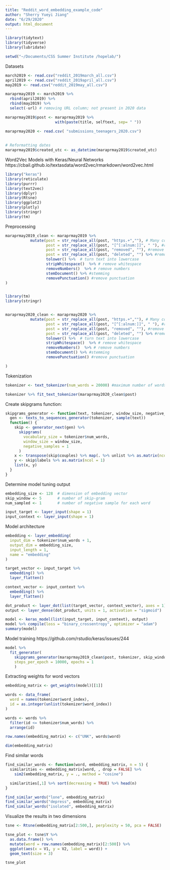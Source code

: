 ```yaml
---
title: "Reddit_word_embedding_example_code"
author: "Sherry Yueyi Jiang"
date: "6/29/2020"
output: html_document
---
```


```r
library(tidytext)
library(tidyverse)
library(lubridate)

```

```r
setwd("~/Documents/CSS Summer Institute /hopelab/")

```

Datasets
```r
march2019 <- read.csv("reddit_2019march_all.csv")
april2019 <- read.csv("reddit_2019april_all.csv")
may2019 <- read.csv("reddit_2019may_all.csv")

maraprmay2019 <- march2019 %>%
  rbind(april2019) %>%
  rbind(may2019) %>%
  select(-url) # removing URL column; not present in 2020 data

maraprmay2019$post <- maraprmay2019 %>%
                      with(paste(title, selftext, sep= " "))

maraprmay2020 <- read.csv( "submissions_teenagers_2020.csv") 
                            
                
# Reformatting dates
maraprmay2019$created_utc <- as_datetime(maraprmay2019$created_utc)

```

Word2Vec Models with Keras/Neural Networks
https://cbail.github.io/textasdata/word2vec/rmarkdown/word2vec.html
```r
library("keras")
library(reticulate)
library(purrr)
library(text2vec) 
library(dplyr)
library(Rtsne)
library(ggplot2)
library(plotly)
library(stringr)
library(tm)

```

Preprocessing
```r

maraprmay2019_clean <- maraprmay2019 %>%
           mutate(post = str_replace_all(post, "https.+",""), # Many contain URLs, which we don't want considered in the mode
                  post = str_replace_all(post, "[^[:alnum:]]", " "), #remove all the non-alphanumeric characters
                  post = str_replace_all(post, "removed", ""), #remove "removed"posts
                  post = str_replace_all(post, "deleted", "") %>% #remove "deleted"posts
                  tolower() %>%  # turn text into lowercase
                  stripWhitespace()  %>% # remove whitespace
                  removeNumbers()  %>% # remove numbers
                  stemDocument() %>% #stemming
                  removePunctuation() #remove punctuation
) 


library(tm)
library(stringr)


maraprmay2020_clean <- maraprmay2020 %>%
           mutate(post = str_replace_all(post, "https.+",""), # Many contain URLs, which we don't want considered in the mode
                  post = str_replace_all(post, "[^[:alnum:]]", " "), #remove all the non-alphanumeric characters
                  post = str_replace_all(post, "removed", ""), #remove "removed"posts
                  post = str_replace_all(post, "deleted", "") %>% #remove "deleted"posts
                  tolower() %>%  # turn text into lowercase
                  stripWhitespace()  %>% # remove whitespace
                  removeNumbers()  %>% # remove numbers
                  stemDocument() %>% #stemming
                  removePunctuation() #remove punctuation

)

```


Tokenization
```r

tokenizer <- text_tokenizer(num_words = 20000) #maximum number of words to keep (based on frequency)

tokenizer %>% fit_text_tokenizer(maraprmay2020_clean$post)
```



Create skipgrams function:
```r
skipgrams_generator <- function(text, tokenizer, window_size, negative_samples) {
  gen <- texts_to_sequences_generator(tokenizer, sample(text))
  function() {
    skip <- generator_next(gen) %>%
      skipgrams(
        vocabulary_size = tokenizer$num_words, 
        window_size = window_size, 
        negative_samples = 1
      )
    x <- transpose(skip$couples) %>% map(. %>% unlist %>% as.matrix(ncol = 1))
    y <- skip$labels %>% as.matrix(ncol = 1)
    list(x, y)
  }
}

```

Determine model tuning output
```r

embedding_size <- 128  # dimension of embedding vector
skip_window <- 5       # number of skip-gram
num_sampled <- 1       # number of negative sample for each word

input_target <- layer_input(shape = 1)
input_context <- layer_input(shape = 1)
```

Model architecture
```r

embedding <- layer_embedding(
  input_dim = tokenizer$num_words + 1, 
  output_dim = embedding_size, 
  input_length = 1, 
  name = "embedding"
)

target_vector <- input_target %>% 
  embedding() %>% 
  layer_flatten()

context_vector <- input_context %>%
  embedding() %>%
  layer_flatten()

dot_product <- layer_dot(list(target_vector, context_vector), axes = 1)
output <- layer_dense(dot_product, units = 1, activation = "sigmoid")

model <- keras_model(list(input_target, input_context), output)
model %>% compile(loss = "binary_crossentropy", optimizer = "adam")
summary(model)
```

Model training
https://github.com/rstudio/keras/issues/244
```r

model %>%
  fit_generator(
    skipgrams_generator(maraprmay2019_clean$post, tokenizer, skip_window, negative_samples),
    steps_per_epoch = 10000, epochs = 1
    )

```

Extracting weights for word vectors
```r
embedding_matrix <- get_weights(model)[[1]]

words <- data_frame(
  word = names(tokenizer$word_index), 
  id = as.integer(unlist(tokenizer$word_index))
)

words <- words %>%
  filter(id <= tokenizer$num_words) %>%
  arrange(id)

row.names(embedding_matrix) <- c("UNK", words$word)

dim(embedding_matrix)
```

Find similar words
```r
find_similar_words <- function(word, embedding_matrix, n = 5) {
  similarities <- embedding_matrix[word, , drop = FALSE] %>%
    sim2(embedding_matrix, y = ., method = "cosine")

  similarities[,1] %>% sort(decreasing = TRUE) %>% head(n)
}

find_similar_words("lone", embedding_matrix)
find_similar_words("depress", embedding_matrix)
find_similar_words("isolated", embedding_matrix)

```

Visualize the results in two dimensions
```r

tsne <- Rtsne(embedding_matrix[2:500,], perplexity = 50, pca = FALSE)

tsne_plot <- tsne$Y %>%
  as.data.frame() %>%
  mutate(word = row.names(embedding_matrix)[2:500]) %>%
  ggplot(aes(x = V1, y = V2, label = word)) + 
  geom_text(size = 3)

tsne_plot
```
